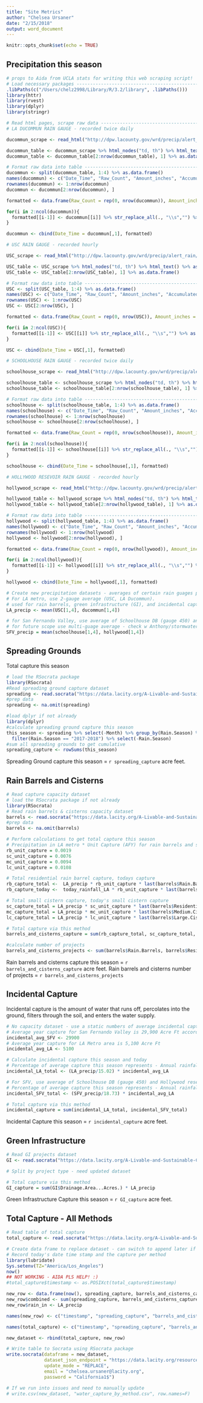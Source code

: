 ```yaml
---
title: "Site Metrics"
author: "Chelsea Ursaner"
date: "2/15/2018"
output: word_document
---
```


```r
knitr::opts_chunk$set(echo = TRUE)
```

## Precipitation this season

```r
# props to Aida from UCLA stats for writing this web scraping script!
# Load necessary packages -------------------------------------------------
.libPaths(c("/Users/chelz2998/Library/R/3.2/library", .libPaths()))
library(httr)
library(rvest)
library(dplyr)
library(stringr)

# Read html pages, scrape raw data -----------------------------------------
# LA DUCOMMUN RAIN GAUGE - recorded twice daily

ducommun_scrape <- read_html("http://dpw.lacounty.gov/wrd/precip/alert_rain/season_raindata.cfm?id=377")

ducommun_table <- ducommun_scrape %>% html_nodes("td, th") %>% html_text() %>% as.data.frame()
ducommun_table <- ducommun_table[2:nrow(ducommun_table), 1] %>% as.data.frame()

# Format raw data into table ----------------------------------------------
ducommun <- split(ducommun_table, 1:4) %>% as.data.frame()
names(ducommun) <- c("Date_Time", "Raw_Count", "Amount_inches", "Accumulated_inches")
rownames(ducommun) <- 1:nrow(ducommun)
ducommun <- ducommun[2:nrow(ducommun), ]

formatted <- data.frame(Raw_Count = rep(0, nrow(ducommun)), Amount_inches = rep(0, nrow(ducommun)), Accumulated_inches = rep(0, nrow(ducommun)))

for(i in 2:ncol(ducommun)){
  formatted[[i-1]] <- ducommun[[i]] %>% str_replace_all(., "\\s","") %>% as.numeric()
}

ducommun <- cbind(Date_Time = ducommun[,1], formatted)

# USC RAIN GAUGE - recorded hourly

USC_scrape <- read_html("http://dpw.lacounty.gov/wrd/precip/alert_rain/season_raindata.cfm?id=375")

USC_table <- USC_scrape %>% html_nodes("td, th") %>% html_text() %>% as.data.frame()
USC_table <- USC_table[2:nrow(USC_table), 1] %>% as.data.frame()

# Format raw data into table ----------------------------------------------
USC <- split(USC_table, 1:4) %>% as.data.frame()
names(USC) <- c("Date_Time", "Raw_Count", "Amount_inches", "Accumulated_inches")
rownames(USC) <- 1:nrow(USC)
USC <- USC[2:nrow(USC), ]

formatted <- data.frame(Raw_Count = rep(0, nrow(USC)), Amount_inches = rep(0, nrow(USC)), Accumulated_inches = rep(0, nrow(USC)))

for(i in 2:ncol(USC)){
  formatted[[i-1]] <- USC[[i]] %>% str_replace_all(., "\\s","") %>% as.numeric()
}

USC <- cbind(Date_Time = USC[,1], formatted)

# SCHOOLHOUSE RAIN GAUGE - recorded twice daily

schoolhouse_scrape <- read_html("http://dpw.lacounty.gov/wrd/precip/alert_rain/season_raindata.cfm?id=450")

schoolhouse_table <- schoolhouse_scrape %>% html_nodes("td, th") %>% html_text() %>% as.data.frame()
schoolhouse_table <- schoolhouse_table[2:nrow(schoolhouse_table), 1] %>% as.data.frame()

# Format raw data into table ----------------------------------------------
schoolhouse <- split(schoolhouse_table, 1:4) %>% as.data.frame()
names(schoolhouse) <- c("Date_Time", "Raw_Count", "Amount_inches", "Accumulated_inches")
rownames(schoolhouse) <- 1:nrow(schoolhouse)
schoolhouse <- schoolhouse[2:nrow(schoolhouse), ]

formatted <- data.frame(Raw_Count = rep(0, nrow(schoolhouse)), Amount_inches = rep(0, nrow(schoolhouse)), Accumulated_inches = rep(0, nrow(schoolhouse)))

for(i in 2:ncol(schoolhouse)){
  formatted[[i-1]] <- schoolhouse[[i]] %>% str_replace_all(., "\\s","") %>% as.numeric()
}

schoolhouse <- cbind(Date_Time = schoolhouse[,1], formatted)

# HOLLYWOOD RESEVOIR RAIN GAUGE - recorded hourly

hollywood_scrape <- read_html("http://dpw.lacounty.gov/wrd/precip/alert_rain/season_raindata.cfm?id=312")

hollywood_table <- hollywood_scrape %>% html_nodes("td, th") %>% html_text() %>% as.data.frame()
hollywood_table <- hollywood_table[2:nrow(hollywood_table), 1] %>% as.data.frame()

# Format raw data into table ----------------------------------------------
hollywood <- split(hollywood_table, 1:4) %>% as.data.frame()
names(hollywood) <- c("Date_Time", "Raw_Count", "Amount_inches", "Accumulated_inches")
rownames(hollywood) <- 1:nrow(hollywood)
hollywood <- hollywood[2:nrow(hollywood), ]

formatted <- data.frame(Raw_Count = rep(0, nrow(hollywood)), Amount_inches = rep(0, nrow(hollywood)), Accumulated_inches = rep(0, nrow(hollywood)))

for(i in 2:ncol(hollywood)){
  formatted[[i-1]] <- hollywood[[i]] %>% str_replace_all(., "\\s","") %>% as.numeric()
}

hollywood <- cbind(Date_Time = hollywood[,1], formatted)

# Create new precipitation datasets - averages of certain rain guages per region to be more accurate
# For LA metro, use 2-gauge average (USC, LA Ducommun).
# used for rain barrels, green infrastructure (GI), and incidental capture
LA_precip <- mean(USC[1,4], ducommun[1,4]) 

# for San Fernando Valley, use average of Schoolhouse DB (gauge 450) and Hollywood resevoir (gauge 312)
# for future scope use multi-guage average - check w Anthony/stormwater dashboard doc. This methodology also gets more granular - seconds as opposed to just hours and minutes
SFV_precip = mean(schoolhouse[1,4], hollywood[1,4]) 
```

## Spreading Grounds

Total capture this season

```r
# load the RSocrata package
library(RSocrata)
#Read spreading ground capture dataset
spreading <- read.socrata("https://data.lacity.org/A-Livable-and-Sustainable-City/Spreading-Grounds-Centralized-Monthly-Capture/cy8h-q3bu")
#prep data
spreading <- na.omit(spreading)

#load dplyr if not already
library(dplyr)
#calculate spreading ground capture this season
this_season <- spreading %>% select(-Month) %>% group_by(Rain.Season) %>% summarize_all(sum) %>%
  filter(Rain.Season == "2017-2018") %>% select(-Rain.Season)
#sum all spreading grounds to get cumulative 
spreading_capture <- rowSums(this_season)
```

Spreading Ground capture this season = `r spreading_capture` acre feet.

## Rain Barrels and Cisterns

```r
# Read capture capacity dataset
# load the RSocrata package if not already
library(RSocrata)
# Read rain barrels & cisterns capacity dataset
barrels <- read.socrata("https://data.lacity.org/A-Livable-and-Sustainable-City/Rain-Barrels-And-Cisterns-Issued-Through-LAWDP-Reb/a5vt-xsyi")
#prep data
barrels <- na.omit(barrels)

# Perform calculations to get total capture this season
# Precipitation in LA metro * Unit Capture (AFY) for rain barrels and small, medium, large cisterns 
rb_unit_capture = 0.0019
sc_unit_capture = 0.0076
mc_unit_capture = 0.0094
lc_unit_capture = 0.0108

# Total residential rain barrel capture, todays capture
rb_capture_total <-  LA_precip * rb_unit_capture * last(barrels$Rain.Barrels)
rb_capture_today <-  today_rainfall_LA * rb_unit_capture * last(barrels$Rain.Barrels)

# Total small cistern capture, today's small cistern capture
sc_capture_total = LA_precip * sc_unit_capture * last(barrels$Residential..Small..Cisterns)
mc_capture_total = LA_precip * mc_unit_capture * last(barrels$Medium.Cisterns)
lc_capture_total = LA_precip * lc_unit_capture * last(barrels$Large.Cisterns )

# Total capture via this method
barrels_and_cisterns_capture = sum(rb_capture_total, sc_capture_total, mc_capture_total, lc_capture_total)

#calculate number of projects
barrels_and_cisterns_projects <- sum(barrels$Rain.Barrels, barrels$Residential..Small..Cisterns, barrels$Medium.Cisterns, barrels$Large.Cisterns)
```

Rain barrels and cisterns capture this season = `r barrels_and_cisterns_capture` acre feet.
Rain barrels and cisterns number of projects = `r barrels_and_cisterns_projects`

## Incidental Capture

Incidental capture is the amount of water that runs off, percolates into the ground, filters through the soil, and enters the water supply. 

```r
# No capacity dataset - use a static numbers of average incidental capture per season
# Average year capture for San Fernando Valley is 29,900 Acre Ft according to the Stormwater Capture Master Plan
incidental_avg_SFV <- 29900
# Average year capture for LA Metro area is 5,100 Acre Ft 
incidental_avg_LA <- 5100

# Calculate incidental capture this season and today
# Percentage of average capture this season represents - Annual rainfall per season assume 15.02 inches 
incidental_LA_total <- (LA_precip/15.02) * incidental_avg_LA

# For SFV, use average of Schoolhouse DB (gauge 450) and Hollywood resevoir (gauge 312)
# Percentage of average capture this season represents - Annual rainfall per season assume 18.73 inches 
incidental_SFV_total <- (SFV_precip/18.73) * incidental_avg_LA

# Total capture via this method
incidental_capture = sum(incidental_LA_total, incidental_SFV_total)
```

Incidental Capture this season = `r incidental_capture` acre feet.

## Green Infrastructure

```r
# Read GI projects dataset
GI <- read.socrata("https://data.lacity.org/A-Livable-and-Sustainable-City/Green-Infrastructure-Water-Capture-Capacity/pdbw-x3k8")

# Split by project type - need updated dataset

# Total capture via this method
GI_capture = sum(GI$Drainage.Area...Acres.) * LA_precip
```

Green Infrastructure Capture this season = `r GI_capture` acre feet.

## Total Capture - All Methods
```r
# Read table of total capture 
total_capture <- read.socrata("https://data.lacity.org/A-Livable-and-Sustainable-City/Water-Capture-by-Method/xe35-4wsy")

# Create data frame to replace dataset - can switch to append later if we want
# Record today's date time stamp and the capture per method
library(lubridate)
Sys.setenv(TZ="America/Los_Angeles")
now()
## NOT WORKING - AIDA PLS HELP! :)
#total_capture$timestamp <- as.POSIXct(total_capture$timestamp)

new_row <- data.frame(now(), spreading_capture, barrels_and_cisterns_capture, incidental_capture,	GI_capture)
new_row$combined <- sum(spreading_capture, barrels_and_cisterns_capture, incidental_capture, GI_capture)
new_row$rain_in <- LA_precip

names(new_row) <- c("timestamp", "spreading_capture", "barrels_and_cisterns_capture", "incidental_capture",	"gi_capture", "total_capture", "rain_in")

names(total_capture) <- c("timestamp", "spreading_capture", "barrels_and_cisterns_capture", "incidental_capture",	"gi_capture", "total_capture", "rain_in")

new_dataset <- rbind(total_capture, new_row)

# Write table to Socrata using RSocrata package
write.socrata(dataframe = new_dataset,
              dataset_json_endpoint = "https://data.lacity.org/resource/xe35-4wsy.json",
              update_mode = "REPLACE",
              email = "chelsea.ursaner@lacity.org",
              password = "California1$")

# If we run into issues and need to manually update
# write.csv(new_dataset, "water_capture_by_method.csv", row.names=F)
```


